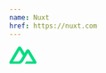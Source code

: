 ```yaml
---
name: Nuxt
href: https://nuxt.com
---
```


<svg xmlns="http://www.w3.org/2000/svg" width="48.77" height="32" viewBox="0 0 256 168">
  <path
    fill="#00DC82"
    d="M143.618 167.029h95.166c3.023 0 5.992-.771 8.61-2.237a16.963 16.963 0 0 0 6.302-6.115a16.324 16.324 0 0 0 2.304-8.352c0-2.932-.799-5.811-2.312-8.35L189.778 34.6a16.966 16.966 0 0 0-6.301-6.113a17.626 17.626 0 0 0-8.608-2.238c-3.023 0-5.991.772-8.609 2.238a16.964 16.964 0 0 0-6.3 6.113l-16.342 27.473l-31.95-53.724a16.973 16.973 0 0 0-6.304-6.112A17.638 17.638 0 0 0 96.754 0c-3.022 0-5.992.772-8.61 2.237a16.973 16.973 0 0 0-6.303 6.112L2.31 141.975a16.302 16.302 0 0 0-2.31 8.35c0 2.932.793 5.813 2.304 8.352a16.964 16.964 0 0 0 6.302 6.115a17.628 17.628 0 0 0 8.61 2.237h59.737c23.669 0 41.123-10.084 53.134-29.758l29.159-48.983l15.618-26.215l46.874 78.742h-62.492l-15.628 26.214Zm-67.64-26.24l-41.688-.01L96.782 35.796l31.181 52.492l-20.877 35.084c-7.976 12.765-17.037 17.416-31.107 17.416Z"
  ></path>
</svg>
